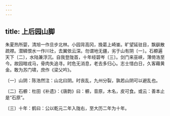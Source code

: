 ```yaml
---
---
---
```

title: 上后园山脚
---




朱夏热所婴，清旭一作旦步北林。小园背高冈，挽葛上崎崟。旷望延驻目，飘飖散疏襟。潜鳞恨水一作川壮，去翼依云深。勿谓地无疆，劣于山有阴〔一〕。石榞遍天下〔二〕，水陆兼浮沉。自我登陇首，十年经碧岑〔三〕。剑门来巫峡，薄倚浩至今。故园暗戎马，骨肉失追寻。时危无消息，老去多归心。志士惜白日，久客藉黄金。敢为苏门啸，庶作《梁父吟》。

〔一〕山阴：陈浩然注：山北曰阴。时丧乱，九州分裂，孰若山阴可以避乱也。

〔二〕石榞：杜田《补遗》：《唐韵》曰：榞，音原，木名，皮可食。或云：善本止是“石原”。

〔三〕十年：鹤曰：公以乾元二年入陇右，至大历二年为十年。